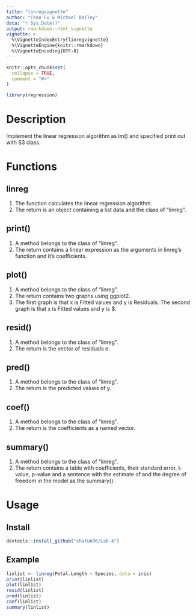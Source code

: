 ```yaml
---
title: "linregvignette"
author: "Chao Fu & Michael Bailey" 
data: "r Sys.Date()"
output: rmarkdown::html_vignette
vignette: >
  %\VignetteIndexEntry{linregvignette}
  %\VignetteEngine{knitr::rmarkdown}
  %\VignetteEncoding{UTF-8}
---
```


```r
knitr::opts_chunk$set(
  collapse = TRUE,
  comment = "#>"
)
```

```r
library(regression)
```
# Description
Implement the linear regression algorithm as lm() and specified print out with S3 class.

# Functions

## linreg
1. The function calculates the linear regression algorithm. 
1. The return is an object containing a list data and the class of "linreg".

## print()
1. A method belongs to the class of "linreg".
1. The return contains a linear expression as the arguments in linreg's function and it's coefficients.

## plot()
1. A method belongs to the class of "linreg".
1. The return contains two graphs using ggplot2.
1. The first graph is that x is Fitted values and y is Residuals. The second graph is that x is Fitted values and y is $\sqrt{|Standardized residuals|}.

## resid()
1. A method belongs to the class of "linreg".
1. The return is the vector of residuals e.

## pred()
1. A method belongs to the class of "linreg".
1. The return is the predicted values of y.

## coef()
1. A method belongs to the class of "linreg".
1. The return is the coefficients as a named vector.

## summary()
1. A method belongs to the class of "linreg".
1. The return contains a table with coefficients, their standard error, t-value, p-value and a sentence with the estimate of \sigma and the degree of freedom in the model as the summary().

# Usage

## Install

```r
devtools::install_github("chafu696/Lab-4")

```

## Example

```r
linlist <- linreg(Petal.Length ~ Species, data = iris)
print(linlist)
plot(linlist)
resid(linlist)
pred(linlist)
coef(linlist)
summary(linlist)
```


